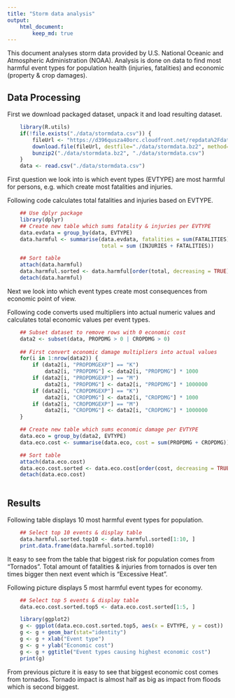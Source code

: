 ```yaml
---
title: "Storm data analysis"
output: 
    html_document:
        keep_md: true
---
```


This document analyses storm data provided by U.S. National Oceanic and Atmospheric Administration (NOAA). Analysis is done on data to find most harmful event types for population health (injuries, fatalities) and economic (property & crop damages).

## Data Processing

First we download packaged dataset, unpack it and load resulting dataset.
```r

    library(R.utils)
    if(!file.exists("./data/stormdata.csv")) {
        fileUrl <- "https://d396qusza40orc.cloudfront.net/repdata%2Fdata%2FStormData.csv.bz2"
        download.file(fileUrl, destfile="./data/stormdata.bz2", method="curl")
        bunzip2("./data/stormdata.bz2", "./data/stormdata.csv")        
    }
    data <- read.csv("./data/stormdata.csv")        

```

First question we look into is which event types (EVTYPE) are most harmful for persons, e.g. which create most fatalities and injuries.

Following code calculates total fatalities and injuries based on EVTYPE.
```r
    ## Use dplyr package
    library(dplyr)
    ## Create new table which sums fatality & injuries per EVTYPE
    data.evdata = group_by(data, EVTYPE)
    data.harmful <- summarise(data.evdata, fatalities = sum(FATALITIES), injuries = sum(INJURIES),  
                              total = sum (INJURIES + FATALITIES))

    ## Sort table    
    attach(data.harmful)
    data.harmful.sorted <- data.harmful[order(total, decreasing = TRUE) , ]
    detach(data.harmful)

```

Next we look into which event types create most consequences from economic point of view.

Following code converts used multipliers into actual numeric values and calculates total economic values
per event types.
```r

    ## Subset dataset to remove rows with 0 economic cost
    data2 <- subset(data, PROPDMG > 0 | CROPDMG > 0)
    
    ## First convert economic damage multipliers into actual values
    for(i in 1:nrow(data2)) {
        if (data2[i, "PROPDMGEXP"] == "K")
            data2[i, "PROPDMG"] <- data2[i, "PROPDMG"] * 1000
        if (data2[i, "PROPDMGEXP"] == "M")
            data2[i, "PROPDMG"] <- data2[i, "PROPDMG"] * 1000000
        if (data2[i, "CROPDMGEXP"] == "K")
            data2[i, "CROPDMG"] <- data2[i, "CROPDMG"] * 1000
        if (data2[i, "CROPDMGEXP"] == "M")
            data2[i, "CROPDMG"] <- data2[i, "CROPDMG"] * 1000000
    }

    ## Create new table which sums economic damage per EVTYPE
    data.eco = group_by(data2, EVTYPE)
    data.eco.cost <- summarise(data.eco, cost = sum(PROPDMG + CROPDMG))

    ## Sort table
    attach(data.eco.cost)
    data.eco.cost.sorted <- data.eco.cost[order(cost, decreasing = TRUE) , ]
    detach(data.eco.cost)
    
```


## Results

Following table displays 10 most harmful event types for population.

```r
    ## Select top 10 events & display table
    data.harmful.sorted.top10 <- data.harmful.sorted[1:10, ]
    print.data.frame(data.harmful.sorted.top10)
```

It easy to see from the table that biggest risk for population comes from "Tornados". Total amount of fatalities & injuries from tornados is over ten times bigger then next event which is "Excessive Heat".

Following picture displays 5 most harmful event types for economy.

```r
    ## Select top 5 events & display table
    data.eco.cost.sorted.top5 <- data.eco.cost.sorted[1:5, ]

    library(ggplot2)
    g <- ggplot(data.eco.cost.sorted.top5, aes(x = EVTYPE, y = cost)) 
    g <- g + geom_bar(stat="identity")
    g <- g + xlab("Event type")
    g <- g + ylab("Economic cost")
    g <- g + ggtitle("Event types causing highest economic cost")
    print(g)

```

From previous picture it is easy to see that biggest economic cost comes from tornados. Tornado impact is almost half as big as impact from floods which is second biggest.

